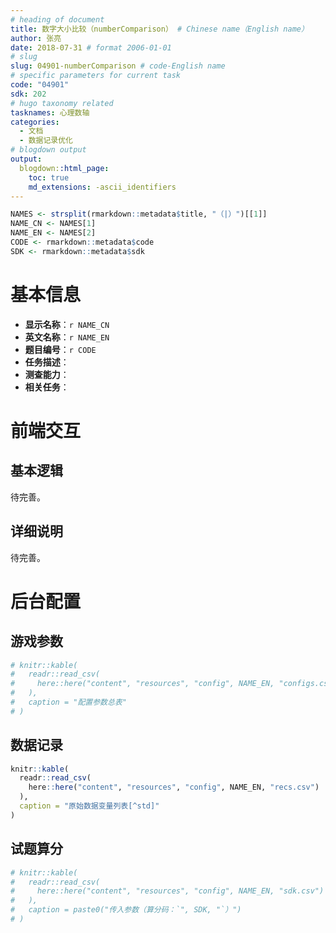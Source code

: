 ```yaml
---
# heading of document
title: 数字大小比较（numberComparison） # Chinese name（English name）
author: 张亮
date: 2018-07-31 # format 2006-01-01
# slug
slug: 04901-numberComparison # code-English name
# specific parameters for current task
code: "04901"
sdk: 202
# hugo taxonomy related
tasknames: 心理数轴
categories:
  - 文档
  - 数据记录优化
# blogdown output
output:
  blogdown::html_page:
    toc: true
    md_extensions: -ascii_identifiers
---
```


```r
NAMES <- strsplit(rmarkdown::metadata$title, "（|）")[[1]]
NAME_CN <- NAMES[1]
NAME_EN <- NAMES[2]
CODE <- rmarkdown::metadata$code
SDK <- rmarkdown::metadata$sdk
```

# 基本信息

* **显示名称**：`r NAME_CN`
* **英文名称**：`r NAME_EN`
* **题目编号**：`r CODE`
* **任务描述**：
* **测查能力**：
* **相关任务**：

# 前端交互

## 基本逻辑

待完善。

## 详细说明

待完善。

# 后台配置

## 游戏参数

```r
# knitr::kable(
#   readr::read_csv(
#     here::here("content", "resources", "config", NAME_EN, "configs.csv")
#   ),
#   caption = "配置参数总表"
# )
```

## 数据记录

```r
knitr::kable(
  readr::read_csv(
    here::here("content", "resources", "config", NAME_EN, "recs.csv")
  ),
  caption = "原始数据变量列表[^std]"
)
```

[^std]: 请参考[标准](`r blogdown::shortcode("relref", "standard.html")`)。

## 试题算分

```r
# knitr::kable(
#   readr::read_csv(
#     here::here("content", "resources", "config", NAME_EN, "sdk.csv")
#   ),
#   caption = paste0("传入参数（算分码：`", SDK, "`）")
# )
```

